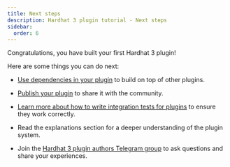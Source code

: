 ```yaml
---
title: Next steps
description: Hardhat 3 plugin tutorial - Next steps
sidebar:
  order: 6
---
```


Congratulations, you have built your first Hardhat 3 plugin!

Here are some things you can do next:

- [Use dependencies in your plugin](/docs/plugin-development/guides/dependencies) to build on top of other plugins.

- [Publish your plugin](/docs/plugin-development/guides/publishing) to share it with the community.

- [Learn more about how to write integration tests for plugins](/docs/plugin-development/guides/integration-tests) to ensure they work correctly.

- Read the explanations section for a deeper understanding of the plugin system.

- Join the [Hardhat 3 plugin authors Telegram group](/plugin-authors-group) to ask questions and share your experiences.
